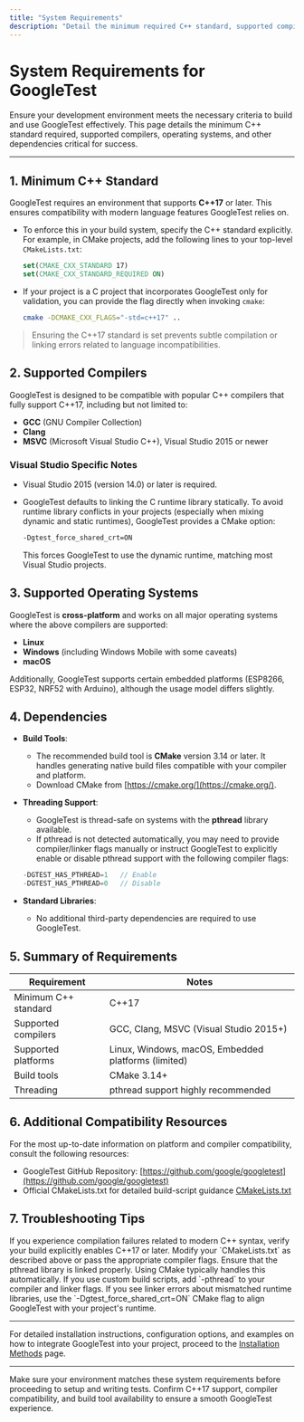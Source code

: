 ```yaml
---
title: "System Requirements"
description: "Detail the minimum required C++ standard, supported compilers, and operating systems. Clarifies dependencies and links to up-to-date compatibility resources to help users verify their environment meets GoogleTest's foundational requirements."
---
```


# System Requirements for GoogleTest

Ensure your development environment meets the necessary criteria to build and use GoogleTest effectively. This page details the minimum C++ standard required, supported compilers, operating systems, and other dependencies critical for success.

---

## 1. Minimum C++ Standard

GoogleTest requires an environment that supports **C++17** or later. This ensures compatibility with modern language features GoogleTest relies on.

- To enforce this in your build system, specify the C++ standard explicitly. For example, in CMake projects, add the following lines to your top-level `CMakeLists.txt`:

  ```cmake
  set(CMAKE_CXX_STANDARD 17)
  set(CMAKE_CXX_STANDARD_REQUIRED ON)
  ```

- If your project is a C project that incorporates GoogleTest only for validation, you can provide the flag directly when invoking `cmake`:

  ```bash
  cmake -DCMAKE_CXX_FLAGS="-std=c++17" ..
  ```

> Ensuring the C++17 standard is set prevents subtle compilation or linking errors related to language incompatibilities.


## 2. Supported Compilers

GoogleTest is designed to be compatible with popular C++ compilers that fully support C++17, including but not limited to:

- **GCC** (GNU Compiler Collection)
- **Clang**
- **MSVC** (Microsoft Visual Studio C++), Visual Studio 2015 or newer

### Visual Studio Specific Notes

- Visual Studio 2015 (version 14.0) or later is required.

- GoogleTest defaults to linking the C runtime library statically. To avoid runtime library conflicts in your projects (especially when mixing dynamic and static runtimes), GoogleTest provides a CMake option:

  ```bash
  -Dgtest_force_shared_crt=ON
  ```

  This forces GoogleTest to use the dynamic runtime, matching most Visual Studio projects.


## 3. Supported Operating Systems

GoogleTest is **cross-platform** and works on all major operating systems where the above compilers are supported:

- **Linux**
- **Windows** (including Windows Mobile with some caveats)
- **macOS**

Additionally, GoogleTest supports certain embedded platforms (ESP8266, ESP32, NRF52 with Arduino), although the usage model differs slightly.


## 4. Dependencies

- **Build Tools**: 
  - The recommended build tool is **CMake** version 3.14 or later. It handles generating native build files compatible with your compiler and platform.
  - Download CMake from [https://cmake.org/](https://cmake.org/).

- **Threading Support**:
  - GoogleTest is thread-safe on systems with the **pthread** library available.
  - If pthread is not detected automatically, you may need to provide compiler/linker flags manually or instruct GoogleTest to explicitly enable or disable pthread support with the following compiler flags:

  ```cpp
  -DGTEST_HAS_PTHREAD=1   // Enable
  -DGTEST_HAS_PTHREAD=0   // Disable
  ```

- **Standard Libraries**: 
  - No additional third-party dependencies are required to use GoogleTest.


## 5. Summary of Requirements

| Requirement                 | Notes                                           |
|-----------------------------|------------------------------------------------|
| Minimum C++ standard         | C++17                                           |
| Supported compilers          | GCC, Clang, MSVC (Visual Studio 2015+)          |
| Supported platforms          | Linux, Windows, macOS, Embedded platforms (limited) |
| Build tools                 | CMake 3.14+                                     |
| Threading                   | pthread support highly recommended               |


## 6. Additional Compatibility Resources

For the most up-to-date information on platform and compiler compatibility, consult the following resources:

- GoogleTest GitHub Repository: [https://github.com/google/googletest](https://github.com/google/googletest)
- Official CMakeLists.txt for detailed build-script guidance [CMakeLists.txt](https://github.com/google/googletest/blob/main/CMakeLists.txt)


## 7. Troubleshooting Tips

<AccordionGroup title="Common Environment Issues">
<Accordion title="C++ Standard Not Set Correctly">
If you experience compilation failures related to modern C++ syntax, verify your build explicitly enables C++17 or later. Modify your `CMakeLists.txt` as described above or pass the appropriate compiler flags.
</Accordion>
<Accordion title="Threading Failures or Link Errors on *nix">
Ensure that the pthread library is linked properly. Using CMake typically handles this automatically. If you use custom build scripts, add `-pthread` to your compiler and linker flags.
</Accordion>
<Accordion title="Runtime Library Mismatch on Windows">
If you see linker errors about mismatched runtime libraries, use the `-Dgtest_force_shared_crt=ON` CMake flag to align GoogleTest with your project's runtime.
</Accordion>
</AccordionGroup>

---

For detailed installation instructions, configuration options, and examples on how to integrate GoogleTest into your project, proceed to the [Installation Methods](../prerequisites-installation/installation-methods) page.


---

<Check>
Make sure your environment matches these system requirements before proceeding to setup and writing tests. Confirm C++17 support, compiler compatibility, and build tool availability to ensure a smooth GoogleTest experience.
</Check>